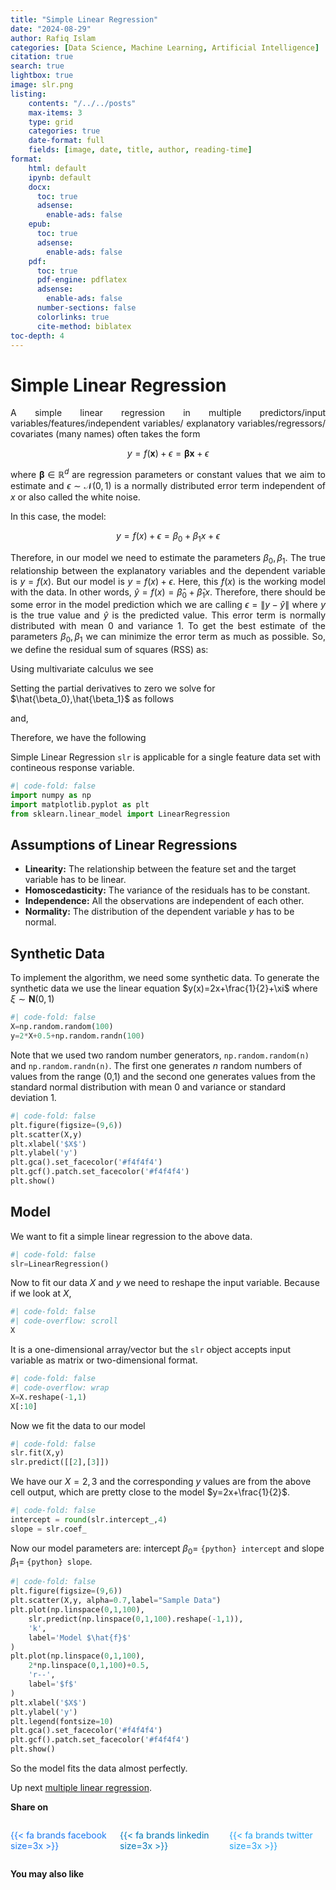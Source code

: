 ```yaml
---
title: "Simple Linear Regression"
date: "2024-08-29"
author: Rafiq Islam
categories: [Data Science, Machine Learning, Artificial Intelligence]
citation: true
search: true
lightbox: true
image: slr.png
listing: 
    contents: "/../../posts"
    max-items: 3
    type: grid
    categories: true
    date-format: full
    fields: [image, date, title, author, reading-time]
format: 
    html: default
    ipynb: default
    docx: 
      toc: true
      adsense:
        enable-ads: false
    epub:
      toc: true
      adsense:
        enable-ads: false
    pdf: 
      toc: true
      pdf-engine: pdflatex
      adsense:
        enable-ads: false
      number-sections: false
      colorlinks: true
      cite-method: biblatex
toc-depth: 4
---  
```

 

# Simple Linear Regression  

<p style="text-align: justify">
A simple linear regression in multiple predictors/input variables/features/independent variables/ explanatory variables/regressors/ covariates (many names) often takes the form  
</p>

 $$
 y=f(\mathbf{x})+\epsilon =\mathbf{\beta}\mathbf{x}+\epsilon
 $$  

<p style="text-align: justify">
    where $\mathbf{\beta} \in \mathbb{R}^d$ are regression parameters or constant values that we aim to estimate and $\epsilon \sim \mathcal{N}(0,1)$ is a normally distributed error term independent of $x$ or also called the white noise. 
</p> 

In this case, the model:

$$
y=f(x)+\epsilon=\beta_0+\beta_1 x+\epsilon
$$

<p style="text-align: justify">
Therefore, in our model we need to estimate the parameters $\beta_0,\beta_1$. 
The true relationship between the explanatory variables and the dependent variable is $y=f(x)$. But our model is $y=f(x)+\epsilon$. Here, this $f(x)$ is the working model with the data. In other words, $\hat{y}=f(x)=\hat{\beta}_0+\hat{\beta}_1 x$. Therefore, there should be some error in the model prediction which we are calling $\epsilon=\|y-\hat{y}\|$ where $y$ is the true value and $\hat{y}$ is the predicted value. This error term is normally distributed with mean 0 and variance 1. To get the best estimate of the parameters $\beta_0,\beta_1$ we can minimize the error term as much as possible. So, we define the residual sum of squares (RSS) as:
</p>


\begin{align}
RSS &=\epsilon_1^2+\epsilon_2^2+\cdots+\epsilon_{10}^2\\
&= \sum_{i=1}^{10}(y_i-\hat{\beta}_0-\hat{\beta}_1 x_i)^2\\
\hat{\mathcal{l}}(\bar{\beta})&=\sum_{i=1}^{10}(y_i-\hat{\beta}_0-\hat{\beta}_1 x_i)^2\\
\end{align}

  

Using multivariate calculus we see  


\begin{align}
    \frac{\partial l}{\partial \beta_0}&=\sum_{i=1}^{10} 2(y_i-\hat{\beta}_0-\hat{\beta}_1 x_i)(-1)\\
    \frac{\partial l}{\partial \beta_1}&= \sum_{i=1}^{10} 2(y_i-\hat{\beta}_0-\hat{\beta}_1 x_i)(-x_i)
\end{align}
  

Setting the partial derivatives to zero we solve for $\hat{\beta_0},\hat{\beta_1}$ as follows 


\begin{align*}
    \frac{\partial l}{\partial \beta_0}&=0\\
    \implies \sum_{i=1}^{10} y_i-10 \hat{\beta_0}-\hat{\beta_1}\left(\sum_{i=1}^{10} x_i\right)&=0\\
    \implies \hat{\beta_0}&=\bar{y}-\hat{\beta_1}\bar{x}
\end{align*}
  

and, 


\begin{align*}
    \frac{\partial l}{\partial \beta_1}&=0\\
    \implies \sum_{i=1}^{10} 2(y_i-\hat{\beta}_0-\hat{\beta}_1 x_i)(-x_i)&=0\\
    \implies \sum_{i=1}^{10} (y_i-\hat{\beta}_0-\hat{\beta}_1 x_i)(x_i)&=0\\
    \implies \sum_{i=1}^{10} x_iy_i-\hat{\beta_0}\left(\sum_{i=1}^{10} x_i\right)-\hat{\beta_1}\left(\sum_{i=1}^{10} x_i^2\right)&=0\\
    \implies \sum_{i=1}^{10} x_iy_i-\left(\bar{y}-\hat{\beta_1}\bar{x}\right)\left(\sum_{i=1}^{10} x_i\right)-\hat{\beta_1}\left(\sum_{i=1}^{10} x_i^2\right)&=0\\
    \implies \sum_{i=1}^{10} x_iy_i-\bar{y}\left(\sum_{i=1}^{10} x_i\right)+\hat{\beta_1}\bar{x}\left(\sum_{i=1}^{10} x_i\right)-\hat{\beta_1}\left(\sum_{i=1}^{10} x_i^2\right)&=0\\
    \implies \sum_{i=1}^{10} x_iy_i-\bar{y}\left(\sum_{i=1}^{10} x_i\right) -\hat{\beta_1}\left(\sum_{i=1}^{10}x_i^2-\bar{x}\sum_{i=1}^{10}x_i\right)&=0\\
    \implies \sum_{i=1}^{10} x_iy_i-\bar{y}\left(\sum_{i=1}^{10} x_i\right) -\hat{\beta_1}\left(\sum_{i=1}^{10}x_i^2-10\bar{x}^2\right)&=0\\
    \implies \sum_{i=1}^{10} x_iy_i-\bar{y}\left(\sum_{i=1}^{10} x_i\right) -\hat{\beta_1}\left(\sum_{i=1}^{10}x_i^2-2\times 10\times \bar{x}^2+10\bar{x}^2\right)&=0\\
    \implies \hat{\beta_1}&=\frac{\sum_{i=1}^{10} x_iy_i-10\bar{x}\bar{y}}{\sum_{i=1}^{10}x_i^2-2\times 10\times \bar{x}^2+10\bar{x}^2}\\
    \implies \hat{\beta_1}&=\frac{\sum_{i=1}^{10} x_iy_i -10\bar{x}\bar{y}-10\bar{x}\bar{y}+10\bar{x}\bar{y}}{\sum_{i=1}^{10}x_i^2-2\bar{x}\times 10\times\frac{1}{10}\sum_{i=1}^{10}x_i +10\bar{x}^2}\\
    \implies \hat{\beta_1}&=\frac{\sum_{i=1}^{10} x_iy_i-\bar{y}\left(\sum_{i=1}^{10} x_i\right)-\bar{x}\left(\sum_{i=1}^{10} y_i\right)+10\bar{x}\bar{y}}{\sum_{i=1}^{10}(x_i-\bar{x})^2}\\
    \implies \hat{\beta_1}&=\frac{\sum_{i=1}^{10}\left(x_iy_i-x_i\bar{y}-\bar{x}y_i+\bar{x}\bar{y}\right)}{\sum_{i=1}^{10}(x_i-\bar{x})^2}\\
    \implies \hat{\beta_1}&=\frac{\sum_{i=1}^{10}(x_i-\bar{x})(y_i-\bar{y})}{\sum_{i=1}^{10}(x_i-\bar{x})^2}\\
\end{align*}

  
Therefore, we have the following

\begin{align*}
     \hat{\beta_0}&=\bar{y}-\hat{\beta_1}\bar{x}\\
     \hat{\beta_1}&=\frac{\sum_{i=1}^{10}(x_i-\bar{x})(y_i-\bar{y})}{\sum_{i=1}^{10}(x_i-\bar{x})^2}
\end{align*}

Simple Linear Regression `slr` is applicable for a single feature data set with contineous response variable.  

```python
#| code-fold: false
import numpy as np 
import matplotlib.pyplot as plt 
from sklearn.linear_model import LinearRegression
```  

## Assumptions of Linear Regressions  

- **Linearity:** The relationship between the feature set and the target variable has to be linear.  
- **Homoscedasticity:** The variance of the residuals has to be constant.  
- **Independence:** All the observations are independent of each other.  
- **Normality:** The distribution of the dependent variable $y$ has to be normal.

## Synthetic Data  

To implement the algorithm, we need some synthetic data. To generate the synthetic data we use the linear equation $y(x)=2x+\frac{1}{2}+\xi$ where $\xi\sim \mathbf{N}(0,1)$  

```python
#| code-fold: false
X=np.random.random(100)
y=2*X+0.5+np.random.randn(100)
```  

Note that we used two random number generators, `np.random.random(n)` and `np.random.randn(n)`. The first one generates $n$ random numbers of values from the range (0,1) and the second one generates values from the standard normal distribution with mean 0 and variance or standard deviation 1.  

```python
#| code-fold: false
plt.figure(figsize=(9,6))
plt.scatter(X,y)
plt.xlabel('$X$')
plt.ylabel('y')
plt.gca().set_facecolor('#f4f4f4') 
plt.gcf().patch.set_facecolor('#f4f4f4')
plt.show()
```  

## Model
We want to fit a simple linear regression to the above data.  

```python
#| code-fold: false
slr=LinearRegression()
```  

Now to fit our data $X$ and $y$ we need to reshape the input variable. Because if we look at $X$,  

```python
#| code-fold: false
#| code-overflow: scroll
X
```  

It is a one-dimensional array/vector but the `slr` object accepts input variable as matrix or two-dimensional format.  

```python
#| code-fold: false
#| code-overflow: wrap
X=X.reshape(-1,1)
X[:10]
```  

Now we fit the data to our model  
```python
#| code-fold: false
slr.fit(X,y)
slr.predict([[2],[3]])
```  

We have our $X=2,3$ and the corresponding $y$ values are from the above cell output, which are pretty close to the model $y=2x+\frac{1}{2}$. 

```python
#| code-fold: false
intercept = round(slr.intercept_,4)
slope = slr.coef_
```  

Now our model parameters are: intercept $\beta_0=$ `{python} intercept` and slope $\beta_1=$ `{python} slope`.  

```python
#| code-fold: false
plt.figure(figsize=(9,6))
plt.scatter(X,y, alpha=0.7,label="Sample Data")
plt.plot(np.linspace(0,1,100),
    slr.predict(np.linspace(0,1,100).reshape(-1,1)),
    'k',
    label='Model $\hat{f}$'
)
plt.plot(np.linspace(0,1,100),
    2*np.linspace(0,1,100)+0.5,
    'r--',
    label='$f$'
)
plt.xlabel('$X$')
plt.ylabel('y')
plt.legend(fontsize=10)
plt.gca().set_facecolor('#f4f4f4') 
plt.gcf().patch.set_facecolor('#f4f4f4')
plt.show()
```  

So the model fits the data almost perfectly.  

Up next [multiple linear regression](/posts/multiplelinreg/index.qmd).  





**Share on**  

::::{.columns}
:::{.column width="33%"}
<a href="https://www.facebook.com/sharer.php?u=https://mrislambd.github.io/dsandml/posts/simplelinreg/" target="_blank" style="color:#1877F2; text-decoration: none;">
 
{{< fa brands facebook size=3x >}}
</a>
 
:::
 
:::{.column width="33%"}
<a href="https://www.linkedin.com/sharing/share-offsite/?url=https://mrislambd.github.io/dsandml/posts/simplelinreg/" target="_blank" style="color:#0077B5; text-decoration: none;">
 
{{< fa brands linkedin size=3x >}}
</a>
 
:::
 
:::{.column width="33%"}
<a href="https://www.twitter.com/intent/tweet?url=https://mrislambd.github.io/dsandml/posts/simplelinreg/" target="_blank" style="color:#1DA1F2; text-decoration: none;">
 
{{< fa brands twitter size=3x >}}
</a>
 
:::
::::
 
<script src="https://giscus.app/client.js"
        data-repo="mrislambd/mrislambd.github.io" 
        data-repo-id="R_kgDOMV8crA"
        data-category="Announcements"
        data-category-id="DIC_kwDOMV8crM4CjbQW"
        data-mapping="pathname"
        data-strict="0"
        data-reactions-enabled="1"
        data-emit-metadata="0"
        data-input-position="bottom"
        data-theme="light"
        data-lang="en"
        crossorigin="anonymous"
        async>
</script>
 
<div id="fb-root"></div>
<script async defer crossorigin="anonymous"
 src="https://connect.facebook.net/en_US/sdk.js#xfbml=1&version=v20.0"></script>
<div class="fb-comments" data-href="https://mrislambd.github.io/dsandml/posts/simplelinreg/" data-width="750" data-numposts="5"></div>



**You may also like**